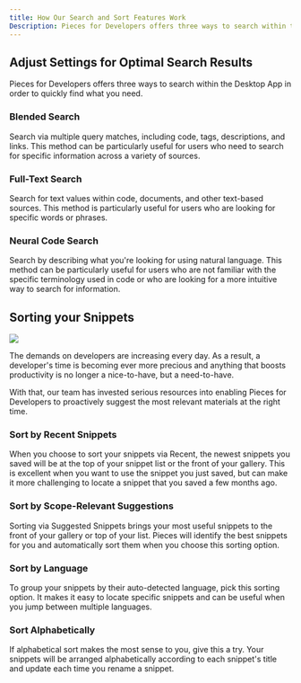 ```yaml
---
title: How Our Search and Sort Features Work
Description: Pieces for Developers offers three ways to search within the Desktop App in order to quickly find what you need.
---
```


## Adjust Settings for Optimal Search Results
Pieces for Developers offers three ways to search within the Desktop App in order to quickly find what you need.

### Blended Search
Search via multiple query matches, including code, tags, descriptions, and links. This method can be particularly useful for users who need to search for specific information across a variety of sources.

### Full-Text Search
Search for text values within code, documents, and other text-based sources. This method is particularly useful for users who are looking for specific words or phrases.

### Neural Code Search
Search by describing what you're looking for using natural language. This method can be particularly useful for users who are not familiar with the specific terminology used in code or who are looking for a more intuitive way to search for information.

## Sorting your Snippets

![](https://storage.googleapis.com/pieces_static_resources/pfd_wiki/SORT.gif)

The demands on developers are increasing every day. As a result, a developer's time is becoming ever more precious and anything that boosts productivity is no longer a nice-to-have, but a need-to-have.

With that, our team has invested serious resources into enabling Pieces for Developers to proactively suggest the most relevant materials at the right time.

### Sort by Recent Snippets
When you choose to sort your snippets via Recent, the newest snippets you saved will be at the top of your snippet list or the front of your gallery. This is excellent when you want to use the snippet you just saved, but can make it more challenging to locate a snippet that you saved a few months ago.

### Sort by Scope-Relevant Suggestions
Sorting via Suggested Snippets brings your most useful snippets to the front of your gallery or top of your list. Pieces will identify the best snippets for you and automatically sort them when you choose this sorting option.

### Sort by Language
To group your snippets by their auto-detected language, pick this sorting option. It makes it easy to locate specific snippets and can be useful when you jump between multiple languages.

### Sort Alphabetically
If alphabetical sort makes the most sense to you, give this a try. Your snippets will be arranged alphabetically according to each snippet's title and update each time you rename a snippet.
